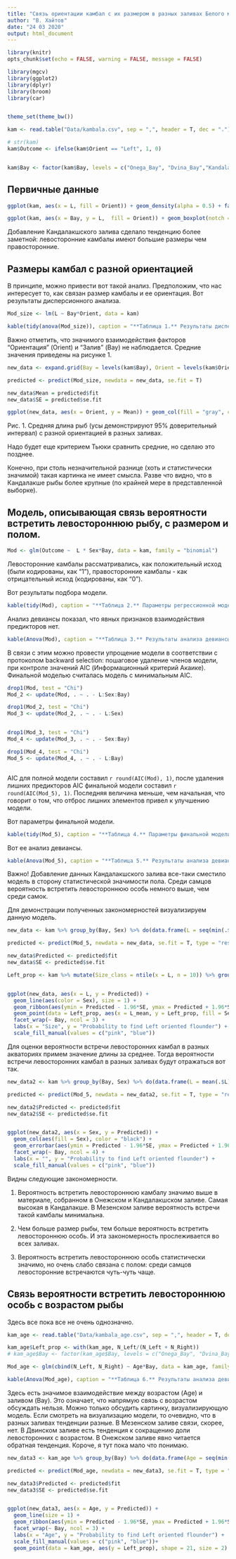 ```yaml
---
title: "Связь ориентации камбал с их размером в разных заливах Белого моря"
author: "В. Хайтов"
date: "24 03 2020"
output: html_document
---
```


```r
library(knitr)
opts_chunk$set(echo = FALSE, warning = FALSE, message = FALSE)

```

```r
library(mgcv)
library(ggplot2)
library(dplyr)
library(broom)
library(car)


theme_set(theme_bw())

kam <- read.table("Data/kambala.csv", sep = ",", header = T, dec = ".")

# str(kam)
kam$Outcome <- ifelse(kam$Orient == "Left", 1, 0)


kam$Bay <- factor(kam$Bay, levels = c("Onega_Bay", "Dvina_Bay","Kandalaksha_Bay", "Mezen_Bay" ))

```



## Первичные данные


```r
ggplot(kam, aes(x = L, fill = Orient)) + geom_density(alpha = 0.5) + facet_grid(Sex ~ Bay)
```



```r
ggplot(kam, aes(x = Bay, y = L,  fill = Orient)) + geom_boxplot(notch = T) + facet_wrap(~Sex)
```


Добавление Кандалакшского залива сделало тенденцию более заметной: левосторонние камбалы имеют большие размеры чем правосторонние.  


## Размеры камбал с разной ориентацией

В принципе, можно привести вот такой анализ. Предположим, что нас интересует то, как связан размер камбалы и ее ориентация. Вот результаты дисперсионного анализа.

```r
Mod_size <- lm(L ~ Bay*Orient, data = kam)

kable(tidy(anova(Mod_size)), caption = "**Таблица 1.** Результаты дисперсионного анализа связи размеров камбал с ориентацией", digits = 3)

```

Важно отметить, что значимого взаимодействия факторов "Ориентация" (Orient) и "Залив" (Bay) не наблюдается. Средние значения приведены на рисунке 1. 




```r
new_data <- expand.grid(Bay = levels(kam$Bay), Orient = levels(kam$Orient))

predicted <- predict(Mod_size, newdata = new_data, se.fit = T)

new_data$Mean = predicted$fit
new_data$SE = predicted$se.fit

ggplot(new_data, aes(x = Orient, y = Mean)) + geom_col(fill = "gray", color = "black") + facet_wrap(~Bay) + geom_errorbar(aes(ymin = Mean - 1.96*SE, ymax = Mean + 1.96*SE), width = 0.2)

```

Рис. 1. Средняя длина рыб (усы демонстрируют 95% доверительный интервал) с разной ориентацией в разных заливах. 

Надо будет еще критерием Тьюки сравнить средние, но сделаю это позднее. 

Конечно, при столь незначительной разнице (хоть и статистически значимой) такая картинка не имеет смысла. Разве что видно, что в Кандалакше рыбы более крупные (по крайней мере в представленной выборке).






## Модель, описывающая связь  вероятности встретить левостороннюю рыбу, с размером и полом. 


```r

Mod <- glm(Outcome ~  L * Sex*Bay, data = kam, family = "binomial")

```


Левосторонние камбалы рассматривались, как положительный исход (были кодированы, как "1"), правосторонние камбалы - как отрицательный исход (кодированы, как "0"). 

Вот результаты подбора модели.

```r
kable(tidy(Mod), caption = "**Таблица 2.** Параметры регрессионной модели", digits = 3)
```


Анализ девиансы показал, что явных признаков взаимодействия предикторов нет.

```r
kable(Anova(Mod), caption = "**Таблица 3.** Результаты анализа девиансы для полученной модели", digits = 3)
```


В связи с этим можно провести  упрощение модели в соответствии с протоколом backward selection: пошаговое удаление членов модели,  при контроле значений AIC (Информационный критерий Акаике). Финальной моделью считалась модель с минимальным AIC.

```r
drop1(Mod, test = "Chi")
Mod_2 <- update(Mod, . ~ . - L:Sex:Bay)

drop1(Mod_2, test = "Chi")
Mod_3 <- update(Mod_2, . ~ . - L:Sex)


drop1(Mod_3, test = "Chi")
Mod_4 <- update(Mod_3, . ~ . - Sex:Bay)

drop1(Mod_4, test = "Chi")
Mod_5 <- update(Mod_4, . ~ . - L:Bay)



```

AIC для полной модели составил `r round(AIC(Mod), 1)`, после удаления лишних предикторов AIC финальной модели составил `r round(AIC(Mod_5), 1)`. Последняя величина меньше, чем начальная, что говорит о том, что отброс лишних элементов привел к улучшению модели.   

Вот параметры финальной модели.



```r
kable(tidy(Mod_5), caption = "**Таблица 4.** Параметры финальной модели", digits = 3)
```


Вот ее анализ девиансы.


```r
kable(Anova(Mod_5), caption = "**Таблица 5.** Результаты анализа девиансы для финальной модели", digits = 3)
```

Важно! Добавление данных Кандалакшского залива все-таки сместило модель в сторону статистической значимости пола. Среди самцов вероятность встретить левостороннюю особь немного выше, чем среди самок. 



Для демонстрации полученных закономерностей визуализируем данную модель.

```r

new_data <- kam %>% group_by(Bay, Sex) %>% do(data.frame(L = seq(min(.$L), max(.$L), length.out = 100) ))

predicted <- predict(Mod_5, newdata = new_data, se.fit = T, type = "response")

new_data$Predicted <- predicted$fit
new_data$SE <- predicted$se.fit

Left_prop <- kam %>% mutate(Size_class = ntile(x = L, n = 10)) %>% group_by(Bay, Sex, Size_class) %>% summarise(L_mean = mean(L), Left_prop = mean(Orient == "Left"))


ggplot(new_data, aes(x = L, y = Predicted)) + 
  geom_line(aes(color = Sex), size = 1) +  
  geom_ribbon(aes(ymin = Predicted - 1.96*SE, ymax = Predicted + 1.96*SE, fill = Sex), alpha = 0.5 ) + 
  geom_point(data = Left_prop, aes(x = L_mean, y = Left_prop, fill = Sex), shape = 21, size = 2) + 
  facet_wrap(~ Bay, ncol = 3) +
  labs(x = "Size", y = "Probability to find Left oriented flounder") +
  scale_fill_manual(values = c("pink", "blue"))

```




Для оценки вероятности встречи левосторонних камбал в разных акваториях примем значение длины за среднее. Тогда вероятности встречи левосторонних камбал в разных заливах будут отражаться вот так.



```r

new_data2 <- kam %>% group_by(Bay, Sex) %>% do(data.frame(L = mean(.$L) ))

predicted <- predict(Mod_5, newdata = new_data2, se.fit = T, type = "response")

new_data2$Predicted <- predicted$fit
new_data2$SE <- predicted$se.fit


ggplot(new_data2, aes(x = Sex, y = Predicted)) + 
  geom_col(aes(fill = Sex), color = "black") +  
  geom_errorbar(aes(ymin = Predicted - 1.96*SE, ymax = Predicted + 1.96*SE), width = 0.2) + 
  facet_wrap(~ Bay, ncol = 4) +
  labs(x = "", y = "Probability to find Left oriented flounder") +
  scale_fill_manual(values = c("pink", "blue"))

```

Видны следующие закономерности. 

1. Вероятность встретить левостороннюю камбалу значимо выше в материале, собранном в Онежском и Кандалакшском заливе. Самая высокая в Кандалакше. В Мезенском заливе вероятность встречи такой камбалы минимальна. 

2. Чем больше размер рыбы, тем больше вероятность встретить левостороннюю особь. И эта закономерность прослеживается во всех заливах. 

3. Вероятность встретить левостороннюю особь статистически значимо, но очень слабо связана с полом: среди самцов левосторонние встречаются чуть-чуть чаще.


## Связь вероятности встретить левостороннюю особь с возрастом рыбы

Здесь все пока все не очень однозначно. 

```r

kam_age <- read.table("Data/kambala_age.csv", sep = ",", header = T, dec = ".")

kam_age$Left_prop <- with(kam_age, N_Left/(N_Left + N_Right))
# kam_age$Bay <- factor(kam_age$Bay, levels = c("Onega_Bay", "Dvina_Bay", "Mezen_Bay" ))

Mod_age <- glm(cbind(N_Left, N_Right) ~ Age*Bay, data = kam_age, family = "binomial")

kable(Anova(Mod_age), caption = "**Таблица 6.** Результаты анализа девиансы для модели, описывающей связь с возрастом", digits = 3)

```

Здесь есть значимое взаимодействие между возрастом (Age) и заливом (Bay). Это означает, что напрямую связь с возрастом обсуждать нельзя. Можно только обсудить картинку, визуализирующую модель. Если смотреть на визуализацию модели, то очевидно, что в разных заливах тенденции разные. В Мезенском заливе связи, скорее, нет. В Двинском заливе есть тенденция к сокращению доли левосторонних с возрастом. В Онежском заливе явно читается обратная тенденция. Короче, я тут пока мало что понимаю.  


```r
new_data3 <- kam_age %>% group_by(Bay) %>% do(data.frame(Age = seq(min(.$Age), max(.$Age), length.out = 100) ))

predicted <- predict(Mod_age, newdata = new_data3, se.fit = T, type = "response")

new_data3$Predicted <- predicted$fit
new_data3$SE <- predicted$se.fit


ggplot(new_data3, aes(x = Age, y = Predicted)) + 
  geom_line(size = 1) +  
  geom_ribbon(aes(ymin = Predicted - 1.96*SE, ymax = Predicted + 1.96*SE), alpha = 0.5 ) + 
  facet_wrap(~ Bay, ncol = 3) +
  labs(x = "Age", y = "Probability to find Left oriented flounder") +
  scale_fill_manual(values = c("pink", "blue"))+ 
  geom_point(data = kam_age, aes(y = Left_prop), shape = 21, size = 2)
```





